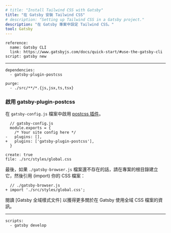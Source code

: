 ```yaml
---
# title: "Install Tailwind CSS with Gatsby"
title: "在 Gatsby 安裝 Tailwind CSS"
# description: "Setting up Tailwind CSS in a Gatsby project."
description: "在 Gatsby 專案中設定 Tailwind CSS。"
tool: Gatsby
---
```


```preval installation
reference:
  name: Gatsby CLI
  link: https://www.gatsbyjs.com/docs/quick-start/#use-the-gatsby-cli
script: gatsby new 
```

---

```preval setup
dependencies:
  - gatsby-plugin-postcss
```

```preval configuration
purge: 
  - ./src/**/*.{js,jsx,ts,tsx}
```

<!-- ### Enable gatsby-plugin-postcss -->
### 啟用 gatsby-plugin-postcss

<!-- In your `gatsby-config.js` file, enable the [postcss plugin](https://www.gatsbyjs.com/plugins/gatsby-plugin-postcss/). -->
在 `gatsby-config.js` 檔案中啟用 [postcss 插件](https://www.gatsbyjs.com/plugins/gatsby-plugin-postcss/)。

```diff-js
  // gatsby-config.js
  module.exports = {
    /* Your site config here */
-   plugins: [],
+   plugins: ['gatsby-plugin-postcss'],
  }
```

```preval include
create: true
file: ./src/styles/global.css
```

<!-- Finally, create a `./gatsby-browser.js` file at the root of your project if it doesn't already exist, and import your CSS file: -->
最後，如果 `./gatsby-browser.js` 檔案還不存在的話，請在專案的根目錄建立它，然後引用 (import) 你的 CSS 檔案：

```diff-js
  // ./gatsby-browser.js
+ import './src/styles/global.css';
```

<!-- Read [the Gatsby documentation on using global styles](https://www.gatsbyjs.com/tutorial/part-two/#using-global-styles) to learn more about working with global CSS files in Gatsby. -->
閱讀 [Gatsby 全域樣式文件] 以獲得更多關於在 Gatsby 使用全域 CSS 檔案的資訊。

---

```preval finish
scripts:
  - gatsby develop 
```

